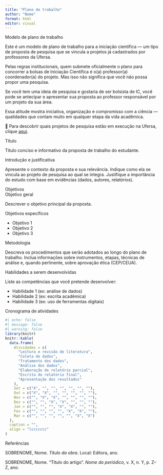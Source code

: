 ```yaml
---
title: "Plano de trabalho"
author: "Nome"
format: html
editor: visual
---
```


<div class="titulo-nao-numerado">Modelo de plano de trabalho</div>

::: {.callout-tip}
Este é um modelo de plano de trabalho para a iniciação científica — um tipo de proposta de pesquisa que se vincula a projetos já cadastrados por professores da Ufersa.

Pelas regras institucionais, quem submete oficialmente o plano para concorrer a bolsas de Iniciação Científica é o(a) professor(a) coordenador(a) do projeto. Mas isso não significa que você não possa propor uma pesquisa.

Se você tem uma ideia de pesquisa e gostaria de ser bolsista de IC, você pode se antecipar e apresentar sua proposta ao professor responsável por um projeto da sua área.

Essa atitude mostra iniciativa, organização e compromisso com a ciência — qualidades que contam muito em qualquer etapa da vida acadêmica.

🔎 Para descobrir quais projetos de pesquisa estão em execução na Ufersa, clique [aqui](https://sigaa.ufersa.edu.br/sigaa/public/pesquisa/consulta_projetos.jsf).
:::

<div class="fundo-papel">
<div class="subtitulo-nao-numerado">Título</div>

Título conciso e informativo da proposta de trabalho do estudante.

<div class="subtitulo-nao-numerado">Introdução e justificativa</div>

Apresente o contexto da proposta e sua relevância. Indique como ela se vincula ao projeto de pesquisa ao qual se integra. Justifique a importância do estudo com base em evidências (dados, autores, relatórios).

<div class="subtitulo-nao-numerado">Objetivos</div>

<div class="subsubtitulo-nao-numerado">Objetivo geral</div>

Descrever o objetivo principal da proposta.

<div class="subsubtitulo-nao-numerado">Objetivos específicos</div>

-   Objetivo 1
-   Objetivo 2
-   Objetivo 3

<div class="subtitulo-nao-numerado">Metodologia</div>

Descreva os procedimentos que serão adotados ao longo do plano de trabalho. Inclua informações sobre instrumentos, etapas, técnicas de análise e, quando pertinente, sobre aprovação ética (CEP/CEUA).

<div class="subtitulo-nao-numerado">Habilidades a serem desenvolvidas</div>

Liste as competências que você pretende desenvolver:

-   Habilidade 1 (ex: análise de dados)
-   Habilidade 2 (ex: escrita acadêmica)
-   Habilidade 3 (ex: uso de ferramentas digitais)

<div class="subtitulo-nao-numerado">Cronograma de atividades</div>

```r
#| echo: false
#| message: false
#| warning: false
library(knitr)
knitr::kable(
  data.frame(
    Atividades = c(
      "Leitura e revisão de literatura",
      "Coleta de dados",
      "Tratamento dos dados",
      "Análise dos dados",
      "Elaboração de relatório parcial",
      "Escrita do relatório final",
      "Apresentação dos resultados"
    ),
    Set = c("X", "", "", "", "", "", ""),
    Out = c("X", "X", "", "", "", "", ""),
    Nov = c("", "X", "X", "", "", "", ""),
    Dez = c("", "", "X", "X", "", "", ""),
    Jan = c("", "", "", "X", "X", "", ""),
    Fev = c("", "", "", "", "X", "X", ""),
    Mar = c("", "", "", "", "", "X", "X")
  ),
  caption = "",
  align = "lccccccc"
)
```

<div class="subtitulo-nao-numerado">Referências</div>

SOBRENOME, Nome. *Título da obra*. Local: Editora, ano.

SOBRENOME, Nome. “Título do artigo”. *Nome do periódico*, v. X, n. Y, p. Z–Z, ano.
</div>
